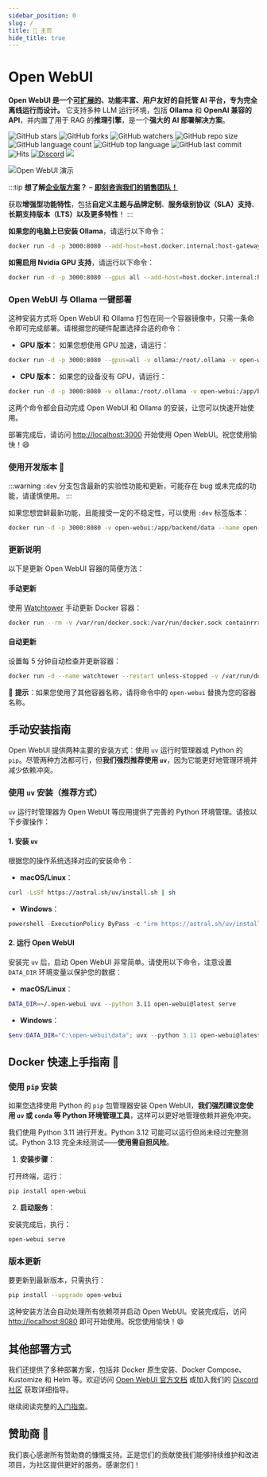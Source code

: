 ```yaml
---
sidebar_position: 0
slug: /
title: 🏡 主页
hide_title: true
---
```



# Open WebUI

**Open WebUI 是一个[可扩展的](https://docs.openwebui.com/features/plugin/)、功能丰富、用户友好的自托管 AI 平台，专为完全离线运行而设计。** 它支持多种 LLM 运行环境，包括 **Ollama** 和 **OpenAI 兼容的 API**，并内置了用于 RAG 的**推理引擎**，是一个**强大的 AI 部署解决方案**。

![GitHub stars](https://img.shields.io/github/stars/open-webui/open-webui?style=social)
![GitHub forks](https://img.shields.io/github/forks/open-webui/open-webui?style=social)
![GitHub watchers](https://img.shields.io/github/watchers/open-webui/open-webui?style=social)
![GitHub repo size](https://img.shields.io/github/repo-size/open-webui/open-webui)
![GitHub language count](https://img.shields.io/github/languages/count/open-webui/open-webui)
![GitHub top language](https://img.shields.io/github/languages/top/open-webui/open-webui)
![GitHub last commit](https://img.shields.io/github/last-commit/open-webui/open-webui?color=red)
![Hits](https://hits.seeyoufarm.com/api/count/incr/badge.svg?url=https%3A%2F%2Fgithub.com%2Follama-webui%2Follama-wbui&count_bg=%2379C83D&title_bg=%23555555&icon=&icon_color=%23E7E7E7&title=hits&edge_flat=false)
[![Discord](https://img.shields.io/badge/Discord-Open_WebUI-blue?logo=discord&logoColor=white)](https://discord.gg/5rJgQTnV4s)
[![](https://img.shields.io/static/v1?label=Sponsor&message=%E2%9D%A4&logo=GitHub&color=%23fe8e86)](https://github.com/sponsors/tjbck)

![Open WebUI 演示](/images/demo.gif)

:::tip
**想了解[企业版方案](https://docs.openwebui.com/enterprise)？** – **[即刻咨询我们的销售团队！](mailto:sales@openwebui.com)**

获取**增强型功能特性**，包括**自定义主题与品牌定制**、**服务级别协议（SLA）支持**、**长期支持版本（LTS）**以及**更多特性**！
:::

**如果您的电脑上已安装 Ollama**，请运行以下命令：

```bash
docker run -d -p 3000:8080 --add-host=host.docker.internal:host-gateway -v open-webui:/app/backend/data --name open-webui --restart always ghcr.io/open-webui/open-webui:main
```

**如需启用 Nvidia GPU 支持**，请运行以下命令：

```bash
docker run -d -p 3000:8080 --gpus all --add-host=host.docker.internal:host-gateway -v open-webui:/app/backend/data --name open-webui --restart always ghcr.io/open-webui/open-webui:cuda
```

### Open WebUI 与 Ollama 一键部署

这种安装方式将 Open WebUI 和 Ollama 打包在同一个容器镜像中，只需一条命令即可完成部署。请根据您的硬件配置选择合适的命令：

- **GPU 版本**：
如果您想使用 GPU 加速，请运行：

```bash
docker run -d -p 3000:8080 --gpus=all -v ollama:/root/.ollama -v open-webui:/app/backend/data --name open-webui --restart always ghcr.io/open-webui/open-webui:ollama
  ```

- **CPU 版本**：
如果您的设备没有 GPU，请运行：

```bash
docker run -d -p 3000:8080 -v ollama:/root/.ollama -v open-webui:/app/backend/data --name open-webui --restart always ghcr.io/open-webui/open-webui:ollama
  ```

这两个命令都会自动完成 Open WebUI 和 Ollama 的安装，让您可以快速开始使用。

部署完成后，请访问 [http://localhost:3000](http://localhost:3000) 开始使用 Open WebUI。祝您使用愉快！😄

### 使用开发版本 🌙

:::warning
`:dev` 分支包含最新的实验性功能和更新，可能存在 bug 或未完成的功能，请谨慎使用。
:::

如果您想尝鲜最新功能，且能接受一定的不稳定性，可以使用 `:dev` 标签版本：

```bash
docker run -d -p 3000:8080 -v open-webui:/app/backend/data --name open-webui --restart always ghcr.io/open-webui/open-webui:dev
```

### 更新说明

以下是更新 Open WebUI 容器的简便方法：

#### 手动更新
使用 [Watchtower](https://containrrr.dev/watchtower) 手动更新 Docker 容器：
```bash
docker run --rm -v /var/run/docker.sock:/var/run/docker.sock containrrr/watchtower --run-once open-webui
```

#### 自动更新
设置每 5 分钟自动检查并更新容器：
```bash
docker run -d --name watchtower --restart unless-stopped -v /var/run/docker.sock:/var/run/docker.sock containrrr/watchtower --interval 300 open-webui
```

🔧 **提示**：如果您使用了其他容器名称，请将命令中的 `open-webui` 替换为您的容器名称。

## 手动安装指南

Open WebUI 提供两种主要的安装方式：使用 `uv` 运行时管理器或 Python 的 `pip`。尽管两种方法都可行，但**我们强烈推荐使用 `uv`**，因为它能更好地管理环境并减少依赖冲突。

### 使用 `uv` 安装（推荐方式）

`uv` 运行时管理器为 Open WebUI 等应用提供了完善的 Python 环境管理。请按以下步骤操作：

#### 1. 安装 `uv`

根据您的操作系统选择对应的安装命令：

- **macOS/Linux**：
```bash
curl -LsSf https://astral.sh/uv/install.sh | sh
  ```

- **Windows**：
```powershell
powershell -ExecutionPolicy ByPass -c "irm https://astral.sh/uv/install.ps1 | iex"
  ```

#### 2. 运行 Open WebUI

安装完 `uv` 后，启动 Open WebUI 非常简单。请使用以下命令，注意设置 `DATA_DIR` 环境变量以保护您的数据：

- **macOS/Linux**：
```bash
DATA_DIR=~/.open-webui uvx --python 3.11 open-webui@latest serve
  ```

- **Windows**：
```powershell
$env:DATA_DIR="C:\open-webui\data"; uvx --python 3.11 open-webui@latest serve
  ```

## Docker 快速上手指南 🐳
### 使用 `pip` 安装

如果您选择使用 Python 的 `pip` 包管理器安装 Open WebUI，**我们强烈建议您使用 `uv` 或 `conda` 等 Python 环境管理工具**，这样可以更好地管理依赖并避免冲突。

我们使用 Python 3.11 进行开发。Python 3.12 可能可以运行但尚未经过完整测试。Python 3.13 完全未经测试——**使用需自担风险**。

1. **安装步骤**：

打开终端，运行：
```bash
pip install open-webui
   ```

2. **启动服务**：

安装完成后，执行：
```bash
open-webui serve
   ```

### 版本更新

要更新到最新版本，只需执行：

```bash
pip install --upgrade open-webui
```

这种安装方法会自动处理所有依赖项并启动 Open WebUI。安装完成后，访问 [http://localhost:8080](http://localhost:8080) 即可开始使用。祝您使用愉快！😄

## 其他部署方式

我们还提供了多种部署方案，包括非 Docker 原生安装、Docker Compose、Kustomize 和 Helm 等。欢迎访问 [Open WebUI 官方文档](https://docs.openwebui.com/getting-started/) 或加入我们的 [Discord 社区](https://discord.gg/5rJgQTnV4s) 获取详细指导。

继续阅读完整的[入门指南](/getting-started)。

## 赞助商 🙌

<TopBanners />

<SponsorList />

我们衷心感谢所有赞助商的慷慨支持。正是您们的贡献使我们能够持续维护和改进项目，为社区提供更好的服务。感谢您们！

